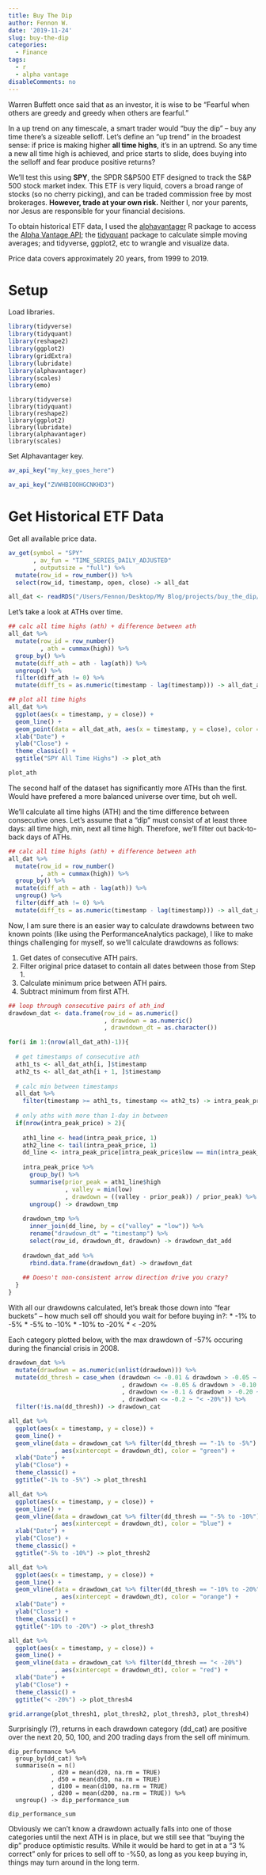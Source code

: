 ```yaml
---
title: Buy The Dip
author: Fennon W.
date: '2019-11-24'
slug: buy-the-dip
categories:
  - Finance
tags:
  - r
  - alpha vantage
disableComments: no
---
```



Warren Buffett once said that as an investor, it is wise to be “Fearful when others are greedy and greedy when others are fearful.”




In a up trend on any timescale, a smart trader would "buy the dip" -- buy any time there's a sizeable selloff. Let's define an "up trend" in the broadest sense: if price is making higher **all time highs**, it's in an uptrend. So any time a new all time high is achieved, and price starts to slide, does buying into the selloff and fear produce positive returns?


We'll test this using **SPY**, the SPDR S&P500 ETF designed to track the S&P 500 stock market index. This ETF is very liquid, covers a broad range of stocks (so no cherry picking), and can be traded commission free by most brokerages. **However, trade at your own risk.** Neither I, nor your parents, nor Jesus are responsible for your financial decisions. 

To obtain historical ETF data, I used the <a href="https://github.com/business-science/alphavantager">alphavantager</a> R package to access the <a href="https://www.alphavantage.co/documentation/">Alpha Vantage API</a>; the <a href="https://github.com/business-science/tidyquant">tidyquant</a> package to calculate simple moving averages; and tidyverse, ggplot2, etc to wrangle and visualize data.

Price data covers approximately 20 years, from 1999 to 2019.


# Setup

Load libraries.

```r
library(tidyverse)
library(tidyquant)
library(reshape2)
library(ggplot2)
library(gridExtra)
library(lubridate)
library(alphavantager)
library(scales)
library(emo)
```

```
library(tidyverse)
library(tidyquant)
library(reshape2)
library(ggplot2)
library(lubridate)
library(alphavantager)
library(scales)
```

Set Alphavantager key.
```r
av_api_key("my_key_goes_here")
```

```r
av_api_key("ZVWHBIOOHGCNKHD3")
```

# Get Historical ETF Data

Get all available price data.

```r
av_get(symbol = "SPY"
       , av_fun = "TIME_SERIES_DAILY_ADJUSTED"
       , outputsize = "full") %>%
  mutate(row_id = row_number()) %>%
  select(row_id, timestamp, open, close) -> all_dat
```

```r
all_dat <- readRDS("/Users/Fennon/Desktop/My Blog/projects/buy_the_dip/all_dat_fat.rds")
```

Let's take a look at ATHs over time.
```r
## calc all time highs (ath) + difference between ath
all_dat %>% 
  mutate(row_id = row_number()
         , ath = cummax(high)) %>% 
  group_by() %>% 
  mutate(diff_ath = ath - lag(ath)) %>% 
  ungroup() %>% 
  filter(diff_ath != 0) %>% 
  mutate(diff_ts = as.numeric(timestamp - lag(timestamp))) -> all_dat_ath
```

```r
## plot all time highs
all_dat %>% 
  ggplot(aes(x = timestamp, y = close)) +
  geom_line() +
  geom_point(data = all_dat_ath, aes(x = timestamp, y = close), color = "green") +
  xlab("Date") +
  ylab("Close") +
  theme_classic() +
  ggtitle("SPY All Time Highs") -> plot_ath

plot_ath
```

The second half of the dataset has significantly more ATHs than the first. Would have prefered a more balanced universe over time, but oh well. 

We'll calculate all time highs (ATH) and the time difference between consecutive ones. Let's assume that a "dip" must consist of at least three days: all time high, min, next all time high. Therefore, we'll filter out back-to-back days of ATHs.

```r
## calc all time highs (ath) + difference between ath
all_dat %>% 
  mutate(row_id = row_number()
         , ath = cummax(high)) %>% 
  group_by() %>% 
  mutate(diff_ath = ath - lag(ath)) %>% 
  ungroup() %>% 
  filter(diff_ath != 0) %>% 
  mutate(diff_ts = as.numeric(timestamp - lag(timestamp))) -> all_dat_ath
```

Now, I am sure there is an easier way to calculate drawdowns between two known points (like using the PerformanceAnalytics package), I like to make things challenging for myself, so we'll calculate drawdowns as follows:

1. Get dates of consecutive ATH pairs.
2. Filter original price dataset to contain all dates between those from Step 1.
3. Calculate minimum price between ATH pairs.
4. Subtract minimum from first ATH.

```r
## loop through consecutive pairs of ath_ind
drawdown_dat <- data.frame(row_id = as.numeric()
                           , drawdown = as.numeric()
                           , drawndown_dt = as.character())

for(i in 1:(nrow(all_dat_ath)-1)){
  
  # get timestamps of consecutive ath
  ath1_ts <- all_dat_ath[i, ]$timestamp
  ath2_ts <- all_dat_ath[i + 1, ]$timestamp
  
  # calc min between timestamps
  all_dat %>% 
    filter(timestamp >= ath1_ts, timestamp <= ath2_ts) -> intra_peak_price
  
  # only aths with more than 1-day in between
  if(nrow(intra_peak_price) > 2){
    
    ath1_line <- head(intra_peak_price, 1)
    ath2_line <- tail(intra_peak_price, 1)
    dd_line <- intra_peak_price[intra_peak_price$low == min(intra_peak_price$low), ]
    
    intra_peak_price %>% 
      group_by() %>% 
      summarise(prior_peak = ath1_line$high
                , valley = min(low)
                , drawdown = ((valley - prior_peak)) / prior_peak) %>% 
      ungroup() -> drawdown_tmp 
    
    drawdown_tmp %>% 
      inner_join(dd_line, by = c("valley" = "low")) %>% 
      rename("drawdown_dt" = "timestamp") %>% 
      select(row_id, drawdown_dt, drawdown) -> drawdown_dat_add
    
    drawdown_dat_add %>% 
      rbind.data.frame(drawdown_dat) -> drawdown_dat
    
    ## Doesn't non-consistent arrow direction drive you crazy?
  }
}
```

With all our drawdowns calculated, let's break those down into "fear buckets" -- how much sell off should you wait for before buying in?:
* -1% to -5%
* -5% to -10%
* -10% to -20%
* < -20%

Each category plotted below, with the max drawdown of -57% occuring during the financial crisis in 2008.

```r
drawdown_dat %>% 
  mutate(drawdown = as.numeric(unlist(drawdown))) %>% 
  mutate(dd_thresh = case_when (drawdown <= -0.01 & drawdown > -0.05 ~ "-1% to -5%"
                                , drawdown <= -0.05 & drawdown > -0.10 ~ "-5% to -10%"
                                , drawdown <= -0.1 & drawdown > -0.20 ~ "-10% to -20%"
                                , drawdown <= -0.2 ~ "< -20%")) %>% 
  filter(!is.na(dd_thresh)) -> drawdown_cat

all_dat %>%
  ggplot(aes(x = timestamp, y = close)) +
  geom_line() +
  geom_vline(data = drawdown_cat %>% filter(dd_thresh == "-1% to -5%")
             , aes(xintercept = drawdown_dt), color = "green") +
  xlab("Date") +
  ylab("Close") +
  theme_classic() +
  ggtitle("-1% to -5%") -> plot_thresh1

all_dat %>% 
  ggplot(aes(x = timestamp, y = close)) +
  geom_line() +
  geom_vline(data = drawdown_cat %>% filter(dd_thresh == "-5% to -10%")
             , aes(xintercept = drawdown_dt), color = "blue") +
  xlab("Date") +
  ylab("Close") +
  theme_classic() +
  ggtitle("-5% to -10%") -> plot_thresh2

all_dat %>% 
  ggplot(aes(x = timestamp, y = close)) +
  geom_line() +
  geom_vline(data = drawdown_cat %>% filter(dd_thresh == "-10% to -20%")
             , aes(xintercept = drawdown_dt), color = "orange") +
  xlab("Date") +
  ylab("Close") +
  theme_classic() +
  ggtitle("-10% to -20%") -> plot_thresh3

all_dat %>% 
  ggplot(aes(x = timestamp, y = close)) +
  geom_line() +
  geom_vline(data = drawdown_cat %>% filter(dd_thresh == "< -20%")
             , aes(xintercept = drawdown_dt), color = "red") +
  xlab("Date") +
  ylab("Close") +
  theme_classic() +
  ggtitle("< -20%") -> plot_thresh4

```

```r
grid.arrange(plot_thresh1, plot_thresh2, plot_thresh3, plot_thresh4)
```

Surprisingly (?), returns in each drawdown category (dd_cat) are positive over the next 20, 50, 100, and 200 trading days from the sell off minimum.

```rm
dip_performance %>% 
  group_by(dd_cat) %>% 
  summarise(n = n()
            , d20 = mean(d20, na.rm = TRUE)
            , d50 = mean(d50, na.rm = TRUE)
            , d100 = mean(d100, na.rm = TRUE)
            , d200 = mean(d200, na.rm = TRUE)) %>% 
  ungroup() -> dip_performance_sum

dip_performance_sum
```

Obviously we can't know a drawdown actually falls into one of those categories until the next ATH is in place, but we still see that "buying the dip" produce optimistic results. While it would be hard to get in at a "3 % correct" only for prices to sell off to -%50, as long as you keep buying in, things may turn around in the long term. 
